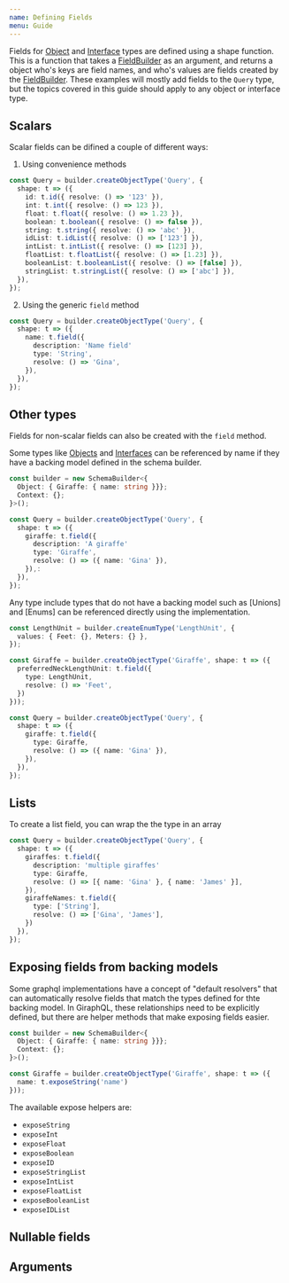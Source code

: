 ```yaml
---
name: Defining Fields
menu: Guide
---
```


Fields for [Object] and [Interface] types are defined using a shape function. This is a function
that takes a [FieldBuilder] as an argument, and returns a object who's keys are field names, and
who's values are fields created by the [FieldBuilder]. These examples will mostly add fields to the
`Query` type, but the topics covered in this guide should apply to any object or interface type.

## Scalars

Scalar fields can be difined a couple of different ways:

1. Using convenience methods

```typescript
const Query = builder.createObjectType('Query', {
  shape: t => ({
    id: t.id({ resolve: () => '123' }),
    int: t.int({ resolve: () => 123 }),
    float: t.float({ resolve: () => 1.23 }),
    boolean: t.boolean({ resolve: () => false }),
    string: t.string({ resolve: () => 'abc' }),
    idList: t.idList({ resolve: () => ['123'] }),
    intList: t.intList({ resolve: () => [123] }),
    floatList: t.floatList({ resolve: () => [1.23] }),
    booleanList: t.booleanList({ resolve: () => [false] }),
    stringList: t.stringList({ resolve: () => ['abc'] }),
  }),
});
```

2. Using the generic `field` method

```typescript
const Query = builder.createObjectType('Query', {
  shape: t => ({
    name: t.field({
      description: 'Name field'
      type: 'String',
      resolve: () => 'Gina',
    }),
  }),
});
```

## Other types

Fields for non-scalar fields can also be created with the `field` method.

Some types like [Objects] and [Interfaces] can be referenced by name if they have a backing model
defined in the schema builder.

```typescript
const builder = new SchemaBuilder<{
  Object: { Giraffe: { name: string }}};
  Context: {};
}>();

const Query = builder.createObjectType('Query', {
  shape: t => ({
    giraffe: t.field({
      description: 'A giraffe'
      type: 'Giraffe',
      resolve: () => ({ name: 'Gina' }),
    }),:
  }),
});
```

Any type include types that do not have a backing model such as [Unions] and [Enums] can be
referenced directly using the implementation.

```typescript
const LengthUnit = builder.createEnumType('LengthUnit', {
  values: { Feet: {}, Meters: {} },
});

const Giraffe = builder.createObjectType('Giraffe', shape: t => ({
  preferredNeckLengthUnit: t.field({
    type: LengthUnit,
    resolve: () => 'Feet',
  })
}));

const Query = builder.createObjectType('Query', {
  shape: t => ({
    giraffe: t.field({
      type: Giraffe,
      resolve: () => ({ name: 'Gina' }),
    }),
  }),
});
```

## Lists

To create a list field, you can wrap the the type in an array

```typescript
const Query = builder.createObjectType('Query', {
  shape: t => ({
    giraffes: t.field({
      description: 'multiple giraffes'
      type: Giraffe,
      resolve: () => [{ name: 'Gina' }, { name: 'James' }],
    }),
    giraffeNames: t.field({
      type: ['String'],
      resolve: () => ['Gina', 'James'],
    })
  }),
});

```

## Exposing fields from backing models

Some graphql implementations have a concept of "default resolvers" that can automatically resolve
fields that match the types defined for thte backing model. In GiraphQL, these relationships need to
be explicitly defined, but there are helper methods that make exposing fields easier.

```typescript
const builder = new SchemaBuilder<{
  Object: { Giraffe: { name: string }}};
  Context: {};
}>();

const Giraffe = builder.createObjectType('Giraffe', shape: t => ({
  name: t.exposeString('name')
}));
```

The available expose helpers are:

- `exposeString`
- `exposeInt`
- `exposeFloat`
- `exposeBoolean`
- `exposeID`
- `exposeStringList`
- `exposeIntList`
- `exposeFloatList`
- `exposeBooleanList`
- `exposeIDList`

## Nullable fields

## Arguments

[object]: /docs-guide-objects
[interface]: /docs-guide-interfaces
[objects]: /docs-guide-objects
[interfaces]: /docs-guide-interfaces
[fieldbuilder]: /docs-api-field-builder
